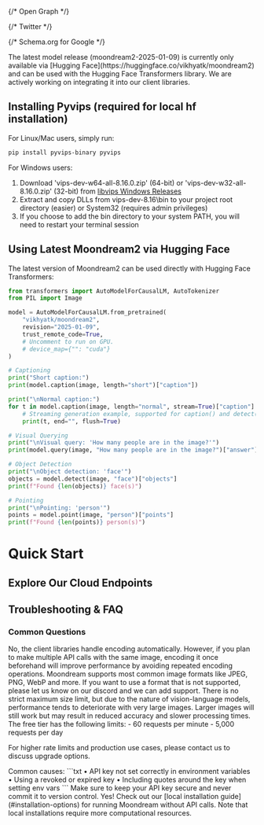 
<Head>
  <title>Quick Start - Moondream Documentation</title>
  <meta name="description" content="Get up and running with Moondream vision AI in minutes. Step-by-step guide for installation, setup, and basic usage for both local and cloud deployments." />
  <meta name="viewport" content="width=device-width, initial-scale=1" />
  
  {/* Open Graph */}
  <meta property="og:title" content="Quick Start Guide - Get Started with Moondream Vision AI" />
  <meta property="og:description" content="Get up and running with Moondream vision AI in minutes. Step-by-step guide for installation, setup, and basic usage for both local and cloud deployments." />
  <meta property="og:type" content="website" />
  <meta property="og:url" content="https://docs.moondream.ai/quick-start" />
  
  
  {/* Twitter */}
  <meta name="twitter:card" content="summary_large_image" />
  <meta name="twitter:title" content="Quick Start Guide - Get Started with Moondream Vision AI" />
  <meta name="twitter:description" content="Get up and running with Moondream vision AI in minutes. Step-by-step guide for installation, setup, and basic usage for both local and cloud deployments." />
  
  
  {/* Schema.org for Google */}
  <script type="application/ld+json">
    {JSON.stringify({
      "@context": "https://schema.org",
      "@type": "HowTo",
      "name": "Getting Started with Moondream Vision AI",
      "description": "Step-by-step guide for installing and setting up Moondream vision AI",
      "step": [
        {
          "@type": "HowToStep",
          "name": "Installation",
          "text": "Install Moondream via pip or npm"
        },
        {
          "@type": "HowToStep",
          "name": "Configuration",
          "text": "Set up your API key and initialize the model"
        },
        {
          "@type": "HowToStep",
          "name": "First Use",
          "text": "Run your first image analysis with Moondream"
        }
      ]
    })}
  </script>
</Head>

<Callout type="warning">
 <Callout type="info" emoji="🚀">
    The latest model release (moondream2-2025-01-09) is currently only available via [Hugging Face](https://huggingface.co/vikhyatk/moondream2) and can be used with the Hugging Face Transformers library. We are actively working on integrating it into our client libraries.
  </Callout>

  ## Installing Pyvips (required for local hf installation)

  For Linux/Mac users, simply run:
  ```bash
  pip install pyvips-binary pyvips
  ```

  For Windows users:
  1. Download 'vips-dev-w64-all-8.16.0.zip' (64-bit) or 'vips-dev-w32-all-8.16.0.zip' (32-bit) from [libvips Windows Releases](https://github.com/libvips/build-win64-mxe/releases)
  2. Extract and copy DLLs from vips-dev-8.16\bin to your project root directory (easier) or System32 (requires admin privileges)
  3. If you choose to add the bin directory to your system PATH, you will need to restart your terminal session

  ## Using Latest Moondream2 via Hugging Face

  The latest version of Moondream2 can be used directly with Hugging Face Transformers:

  ```python
  from transformers import AutoModelForCausalLM, AutoTokenizer
  from PIL import Image

  model = AutoModelForCausalLM.from_pretrained(
      "vikhyatk/moondream2",
      revision="2025-01-09",
      trust_remote_code=True,
      # Uncomment to run on GPU.
      # device_map={"": "cuda"}
  )

  # Captioning
  print("Short caption:")
  print(model.caption(image, length="short")["caption"])

  print("\nNormal caption:")
  for t in model.caption(image, length="normal", stream=True)["caption"]:
      # Streaming generation example, supported for caption() and detect()
      print(t, end="", flush=True)

  # Visual Querying
  print("\nVisual query: 'How many people are in the image?'")
  print(model.query(image, "How many people are in the image?")["answer"])

  # Object Detection
  print("\nObject detection: 'face'")
  objects = model.detect(image, "face")["objects"]
  print(f"Found {len(objects)} face(s)")

  # Pointing
  print("\nPointing: 'person'")
  points = model.point(image, "person")["points"]
  print(f"Found {len(points)} person(s)")
  ```
</Callout>

# Quick Start

<ConfigSelector />

## Explore Our Cloud Endpoints

<div className="grid grid-cols-1 md:grid-cols-2 gap-6 mt-8">
  <EndpointCard
    icon="💬"
    title="/query"
    description="Ask natural language questions about images and receive detailed answers"
    href="/cloud/query"
  />

  <EndpointCard
    icon="📝"
    title="/caption"
    description="Generate accurate and natural image captions"
    href="/cloud/caption"
  />

  <EndpointCard
    icon="🔍"
    title="/detect"
    description="Detect and locate objects in images"
    href="/cloud/detect"
  />

  <EndpointCard
    icon="📍"
    title="/point"
    description="Get precise coordinate locations for objects in images"
    href="/cloud/point"
  />
</div>

## Troubleshooting & FAQ



### Common Questions

<FaqDropdown question='Do I need to encode images before using them with `vl`?'>
  No, the client libraries handle encoding automatically. However, if you plan to make multiple API calls with the same image, encoding it once beforehand will improve performance by avoiding repeated encoding operations.
</FaqDropdown>

<FaqDropdown question='What image formats does Moondream support?'>
  Moondream supports most common image formats like JPEG, PNG, WebP and more. If you want to use a format that is not supported, please let us know on our discord and we can add support.
</FaqDropdown>

<FaqDropdown question="What's the maximum image size supported?">
  There is no strict maximum size limit, but due to the nature of vision-language models, performance tends to deteriorate with very large images. Larger images will still work but may result in reduced accuracy and slower processing times.
</FaqDropdown>

<FaqDropdown question="How do I handle API rate limits? What are the limits for the free tier?">
  The free tier has the following limits:
  - 60 requests per minute
  - 5,000 requests per day

  For higher rate limits and production use cases, please contact us to discuss upgrade options.
</FaqDropdown>

<FaqDropdown question='Why am I getting "Invalid API Key" errors?'>
  Common causes:
  ```txt
  • API key not set correctly in environment variables
  • Using a revoked or expired key
  • Including quotes around the key when setting env vars
  ```
  Make sure to keep your API key secure and never commit it to version control.
</FaqDropdown>

<FaqDropdown question='Can I use Moondream offline?'>
  Yes! Check out our [local installation guide](#installation-options) for running Moondream without API calls. Note that local installations require more computational resources.
</FaqDropdown>
